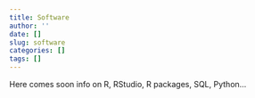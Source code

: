 ```yaml
---
title: Software
author: ''
date: []
slug: software
categories: []
tags: []
---
```


Here comes soon info on R, RStudio, R packages, SQL, Python...